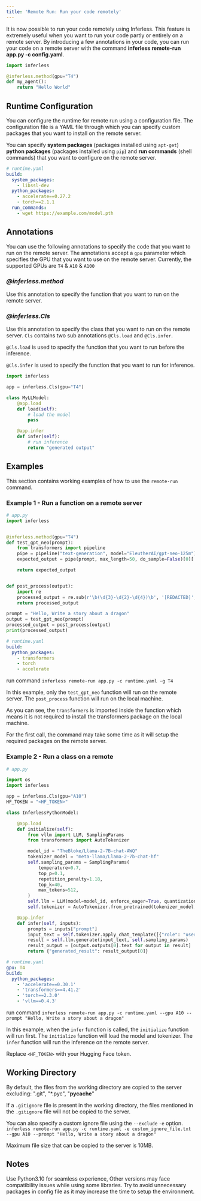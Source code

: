 ```yaml
---
title: 'Remote Run: Run your code remotely'
---
```


It is now possible to run your code remotely using Inferless. This feature is extremely useful when you want to run your code partly or entirely on a remote server. By introducing a few annotations in your code, you can run your code on a remote server with the command <strong>inferless remote-run app.py -c config.yaml</strong>.

```python
import inferless

@inferless.method(gpu="T4")
def my_agent():
    return "Hello World"
```

## Runtime Configuration

You can configure the runtime for remote run using a configuration file. The configuration file is a YAML file through which you can specify custom packages that you want to install on the remote server.

You can specify <b>system packages</b> (packages installed using `apt-get`) <b>python packages</b> (packages installed using `pip`) and <b>run commands</b> (shell commands) that you want to configure on the remote server.

```yaml
# runtime.yaml
build:
  system_packages:
    - libssl-dev
  python_packages:
    - accelerate==0.27.2
    - torch==2.1.1
  run_commands:
    - wget https://example.com/model.pth
```

## Annotations

You can use the following annotations to specify the code that you want to run on the remote server.
The annotations accept a `gpu` parameter which specifies the GPU that you want to use on the remote server.
Currently, the supported GPUs are `T4` & `A10` & `A100`

### <i>@inferless.method</i>

Use this annotation to specify the function that you want to run on the remote server.

### <i>@inferless.Cls</i>

Use this annotation to specify the class that you want to run on the remote server. `Cls` contains two sub annotations `@Cls.load` and `@Cls.infer`.

`@Cls.load` is used to specify the function that you want to run before the inference.

`@Cls.infer` is used to specify the function that you want to run for inference.

```python
import inferless

app = inferless.Cls(gpu="T4")

class MyLLModel:
    @app.load
    def load(self):
        # load the model
        pass

    @app.infer
    def infer(self):
        # run inference
        return "generated output"
```

## Examples

This section contains working examples of how to use the `remote-run` command.

### Example 1 - Run a function on a remote server

```python
# app.py
import inferless


@inferless.method(gpu="T4")
def test_gpt_neo(prompt):
    from transformers import pipeline
    pipe = pipeline("text-generation", model="EleutherAI/gpt-neo-125m")
    expected_output = pipe(prompt, max_length=50, do_sample=False)[0]['generated_text']

    return expected_output


def post_process(output):
    import re
    processed_output = re.sub(r'\b(\d{3}-\d{2}-\d{4})\b', '[REDACTED]', output)
    return processed_output

prompt = "Hello, Write a story about a dragon"
output = test_gpt_neo(prompt)
processed_output = post_process(output)
print(processed_output)
```

```yaml
# runtime.yaml
build:
  python_packages:
    - transformers
    - torch
    - accelerate
```

run command `inferless remote-run app.py -c runtime.yaml -g T4`

In this example, only the `test_gpt_neo` function will run on the remote server. The `post_process` function will run on the local machine.

As you can see, the `transformers` is imported inside the function which means it is not required to install the transformers package on the local machine.

<Note> For the first call, the command may take some time as it will setup the required packages on the remote server. </Note>

### Example 2 - Run a class on a remote

```python
# app.py

import os
import inferless

app = inferless.Cls(gpu="A10")
HF_TOKEN = "<HF_TOKEN>"

class InferlessPythonModel:

    @app.load
    def initialize(self):
        from vllm import LLM, SamplingParams
        from transformers import AutoTokenizer

        model_id = "TheBloke/Llama-2-7B-chat-AWQ"
        tokenizer_model = "meta-llama/Llama-2-7b-chat-hf"
        self.sampling_params = SamplingParams(
            temperature=0.7,
            top_p=0.1,
            repetition_penalty=1.18,
            top_k=40,
            max_tokens=512,
        )
        self.llm = LLM(model=model_id, enforce_eager=True, quantization="AWQ")
        self.tokenizer = AutoTokenizer.from_pretrained(tokenizer_model, token=HF_TOKEN)

    @app.infer
    def infer(self, inputs):
        prompts = inputs["prompt"]
        input_text = self.tokenizer.apply_chat_template([{"role": "user", "content": prompts}], tokenize=False)
        result = self.llm.generate(input_text, self.sampling_params)
        result_output = [output.outputs[0].text for output in result]
        return {"generated_result": result_output[0]}

```

```yaml
# runtime.yaml
gpu: T4
build:
  python_packages:
    - 'accelerate==0.30.1'
    - 'transformers==4.41.2'
    - 'torch==2.3.0'
    - 'vllm==0.4.3'
```

run command `inferless remote-run app.py -c runtime.yaml --gpu A10 --prompt "Hello, Write a story about a dragon"`

In this example, when the `infer` function is called, the `initialize` function will run first. The `initialize` function will load the model and tokenizer. The `infer` function will run the inference on the remote server.

Replace `<HF_TOKEN>` with your Hugging Face token.

## Working Directory

By default, the files from the working directory are copied to the server excluding: ".git", "\*.pyc", "**pycache**"

If a `.gitignore` file is present in the working directory, the files mentioned in the `.gitignore` file will not be copied to the server.

You can also specify a custom ignore file using the `--exclude` `-e` option.
`inferless remote-run app.py -c runtime.yaml -e custom_ignore_file.txt --gpu A10 --prompt "Hello, Write a story about a dragon"`

<Note> Maximum file size that can be copied to the server is 10MB. </Note>

## Notes

<Card icon="circle-info">
<Note>Use Python3.10 for seamless experience, Other versions may face compatibility issues while using some libraries. </Note>
<Tip>Try to avoid unnecessary packages in config file as it may increase the time to setup the environment. </Tip>

</Card>
